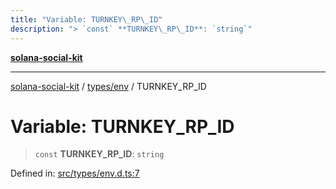 ```yaml
---
title: "Variable: TURNKEY\_RP\_ID"
description: "> `const` **TURNKEY\_RP\_ID**: `string`"
---
```


[**solana-social-kit**](../../../README.mdx)

***

[solana-social-kit](../../../README.mdx) / [types/env](../README.mdx) / TURNKEY\_RP\_ID

# Variable: TURNKEY\_RP\_ID

> `const` **TURNKEY\_RP\_ID**: `string`

Defined in: [src/types/env.d.ts:7](https://github.com/SendArcade/solana-app-kit/blob/bd4b3556b8f469c27ebb06f4df65b3a36b43ba3b/src/types/env.d.ts#L7)
